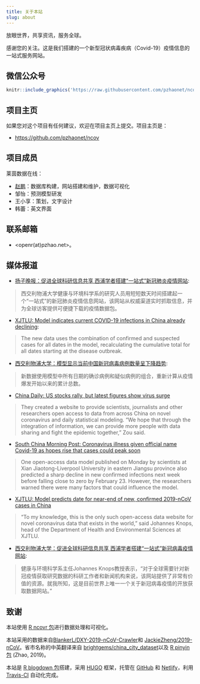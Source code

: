 ```yaml
---
title: 关于本站
slug: about
---
```


放眼世界，共享资讯，服务全球。

感谢您的关注。这是我们搭建的一个新型冠状病毒疾病（Covid-19）疫情信息的一站式服务网站。

## 微信公众号

```r
knitr::include_graphics('https://raw.githubusercontent.com/pzhaonet/ncov/master/static/wechat.jpg')
```

## 项目主页

如果您对这个项目有任何建议，欢迎在项目主页上提交。项目主页是：

- <https://github.com/pzhaonet/ncov>

## 项目成员

莱茵数据在线：

- [赵鹏](https://pzhaonet.github.io/xuer/)：数据库构建，网站搭建和维护，数据可视化
- 邹怡：预测模型研发
- 王小享：策划，文字设计
- 韩蕾：英文界面

## 联系邮箱

- <openr(at)pzhao.net>。


## 媒体报道

- [扬子晚报：促进全球科研信息共享 西浦学者搭建“一站式”新冠肺炎疫情网站](https://www.yangtse.com/zncontent/270655.html):

> 西交利物浦大学健康与环境科学系的研究人员用短短数天时间搭建起一个“一站式”的新冠肺炎疫情信息网站，该网站从权威渠道实时抓取信息，并为全球访客提供可便捷下载的疫情数据包。

- [XJTLU: Model indicates current COVID-19 infections in China already declining](https://www.xjtlu.edu.cn/en/news/2020/02/model-indicates-current-covid-19-infections-in-china-already-declining):

> The new data uses the combination of confirmed and suspected cases for all dates in the model, recalculating the cumulative total for all dates starting at the disease outbreak.

- [西交利物浦大学：模型显示当前中国新冠病毒病例数量呈下降趋势](https://www.xjtlu.edu.cn/zh/news/2020/02/yiqingchengxiajiangqushi):

> 新数据使用模型中所有日期的确诊病例和疑似病例的组合，重新计算从疫情爆发开始以来的累计总数。

- [China Daily: US stocks rally, but latest figures show virus surge](https://www.chinadaily.com.cn/a/202002/13/WS5e457070a310128217277670.html)

> They created a website to provide scientists, journalists and other researchers open access to data from across China on novel coronavirus and daily statistical modeling. "We hope that through the integration of information, we can provide more people with data sharing and fight the epidemic together," Zou said. 

- [South China Morning Post: Coronavirus illness given official name Covid-19 as hopes rise that cases could peak soon](https://www.scmp.com/news/china/society/article/3050090/deadly-coronavirus-renamed-covid-19-hopes-rise-disease-will-peak)

> One open-access data model published on Monday by scientists at Xian Jiaotong-Liverpool University in eastern Jiangsu province also predicted a sharp decline in new confirmed infections next week before falling close to zero by February 23. However, the researchers warned there were many factors that could influence the model.


- [XJTLU: Model predicts date for near-end of new, confirmed 2019-nCoV cases in China](https://www.xjtlu.edu.cn/en/news/2020/02/model-predicts-date-for-near-end-of-new-confirmed-2019-ncov-cases?_ga=2.186199017.1547123512.1581421183-425644583.1571043854)

> “To my knowledge, this is the only such open-access data website for novel coronavirus data that exists in the world,” said Johannes Knops, head of the Department of Health and Environmental Sciences at XJTLU.

- [西交利物浦大学：促进全球科研信息共享 西浦学者搭建“一站式”新冠病毒疫情网站](https://www.xjtlu.edu.cn/zh/news/2020/02/xinguanbingduxinxiwangzhan):

> 健康与环境科学系主任Johannes Knops教授表示，“对于全球需要针对新冠疫情获取研究数据的科研工作者和新闻机构来说，该网站提供了非常有价值的资源。就我所知，这是目前世界上唯一一个关于新冠病毒疫情的开放获取数据网站。”

## 致谢

本站使用 [R ncovr 包](https://github.com/pzhaonet/ncovr)进行数据处理和可视化。

本站采用的数据来自[BlankerL/DXY-2019-nCoV-Crawler](https://github.com/BlankerL/DXY-2019-nCoV-Crawler)和 [JackieZheng/2019-nCoV](https://github.com/JackieZheng/2019-nCoV)。省市名称的中英翻译来自 [brightgems/china_city_dataset](https://github.com/brightgems/china_city_dataset)以及 [R pinyin 包](https://CRAN.R-project.org/package=pinyin) (Zhao, 2019)。

本站是 [R blogdown 包](https://bookdown.org/yihui/blogdown/)搭建，采用 [HUGO](https://gohugo.io/) 框架，托管在 [GitHub](http://github.com/) 和 [Netlify](https://www.netlify.com/)，利用 [Travis-CI](https://travis-ci.org/) 自动化完成。
